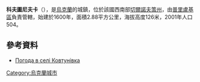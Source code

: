 {{coord|50|28|57|N|32|16|9|E|scale:100000|display=title}}

'''科夫圖尼夫卡'''（{{lang-uk|Ковтунівка}}），是[[烏克蘭|烏克蘭]]的城鎮，位於該國西南部[[切爾諾夫策州|切爾諾夫策州]]，由[[普里盧基區|普里盧基區]]負責管轄，始建於1600年，面積2.88平方公里，海拔高度126米，2001年人口504。

==參考資料==
* [http://weather.in.ua/ua/chernigovskaja/10910 Погода в селі Ковтунівка] {{Wayback|url=http://weather.in.ua/ua/chernigovskaja/10910 |date=20111220133639 }}

{{Ukraine-geo-stub}}
[[Category:烏克蘭城市|Category:烏克蘭城市]]
